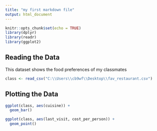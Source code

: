 ---
title: "my first markdown file"
output: html_document
---

```{r setup, include=FALSE}
knitr::opts_chunk$set(echo = TRUE)
library(dplyr)
library(readr)
library(ggplot2)
```

## Reading the Data


This dataset shows the food preferences of my classmates
```{r}
class <- read_csv("C:\\Users\\cb9wf\\Desktop\\fav_restaurant.csv")
```

## Plotting the Data


```{r}
ggplot(class, aes(cuisine)) +
  geom_bar()
```

```{r}
ggplot(class, aes(last_visit, cost_per_person)) +
  geom_point()
```


